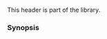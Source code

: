 {{cpp/header/title|linalg|notes={{mark c++26}}}}
{{cpp/header/navbar}}

This header is part of the {{lt|cpp/numeric}} library.

{{dsc begin}}
{{dsc h1|Classes}}
{{dsc namespace|std::linalg}}
{{dsc inc|cpp/numeric/linalg/dsc layout_blas_packed}}
{{dsc inc|cpp/numeric/linalg/dsc scaled_accessor}}
{{dsc inc|cpp/numeric/linalg/dsc conjugated_accessor}}
{{dsc inc|cpp/numeric/linalg/dsc layout_transpose}}

{{dsc h1|Tags}}
{{dsc namespace|std::linalg}}
{{dsc inc|cpp/numeric/linalg/dsc_storage_order_tags}}
{{dsc inc|cpp/numeric/linalg/dsc_triangle_tags}}
{{dsc inc|cpp/numeric/linalg/dsc_diagonal_tags}}

{{dsc h1|Functions}}
{{dsc namespace|std::linalg}}
{{dsc h2|In-place transformations}}
{{dsc inc|cpp/numeric/linalg/dsc scaled}}
{{dsc inc|cpp/numeric/linalg/dsc conjugated}}
{{dsc inc|cpp/numeric/linalg/dsc transposed}}
{{dsc inc|cpp/numeric/linalg/dsc conjugate_transposed}}
{{dsc h2|BLAS 1 functions}}
{{dsc inc|cpp/numeric/linalg/dsc setup_givens_rotation}}
{{dsc inc|cpp/numeric/linalg/dsc apply_givens_rotation}}
{{dsc inc|cpp/numeric/linalg/dsc swap_elements}}
{{dsc inc|cpp/numeric/linalg/dsc scale}}
{{dsc inc|cpp/numeric/linalg/dsc copy}}
{{dsc inc|cpp/numeric/linalg/dsc add}}
{{dsc inc|cpp/numeric/linalg/dsc dot}}
{{dsc inc|cpp/numeric/linalg/dsc dotc}}
{{dsc inc|cpp/numeric/linalg/dsc vector_sum_of_squares}}
{{dsc inc|cpp/numeric/linalg/dsc vector_two_norm}}
{{dsc inc|cpp/numeric/linalg/dsc vector_abs_sum}}
{{dsc inc|cpp/numeric/linalg/dsc vector_idx_abs_max}}
{{dsc inc|cpp/numeric/linalg/dsc matrix_frob_norm}}
{{dsc inc|cpp/numeric/linalg/dsc matrix_one_norm}}
{{dsc inc|cpp/numeric/linalg/dsc matrix_inf_norm}}
{{dsc h2|BLAS 2 functions}}
{{dsc inc|cpp/numeric/linalg/dsc matrix_vector_product}}
{{dsc inc|cpp/numeric/linalg/dsc symmetric_matrix_vector_product}}
{{dsc inc|cpp/numeric/linalg/dsc hermitian_matrix_vector_product}}
{{dsc inc|cpp/numeric/linalg/dsc triangular_matrix_vector_product}}
{{dsc inc|cpp/numeric/linalg/dsc triangular_matrix_vector_solve}}
{{dsc inc|cpp/numeric/linalg/dsc matrix_rank_1_update}}
{{dsc inc|cpp/numeric/linalg/dsc matrix_rank_1_update_c}}
{{dsc inc|cpp/numeric/linalg/dsc symmetric_matrix_rank_1_update}}
{{dsc inc|cpp/numeric/linalg/dsc hermitian_matrix_rank_1_update}}
{{dsc inc|cpp/numeric/linalg/dsc symmetric_matrix_rank_2_update}}
{{dsc inc|cpp/numeric/linalg/dsc hermitian_matrix_rank_2_update}}
{{dsc h2|BLAS 3 functions}}
{{dsc inc|cpp/numeric/linalg/dsc matrix_product}}
{{dsc inc|cpp/numeric/linalg/dsc symmetric_matrix_product}}
{{dsc inc|cpp/numeric/linalg/dsc hermitian_matrix_product}}
{{dsc inc|cpp/numeric/linalg/dsc triangular_matrix_product}}
{{dsc inc|cpp/numeric/linalg/dsc symmetric_matrix_rank_k_update}}
{{dsc inc|cpp/numeric/linalg/dsc hermitian_matrix_rank_k_update}}
{{dsc inc|cpp/numeric/linalg/dsc symmetric_matrix_rank_2k_update}}
{{dsc inc|cpp/numeric/linalg/dsc hermitian_matrix_rank_2k_update}}
{{dsc inc|cpp/numeric/linalg/dsc triangular_matrix_matrix_solve}}
{{dsc end}}

===Synopsis===
{{cpp/synopsis/linalg}}